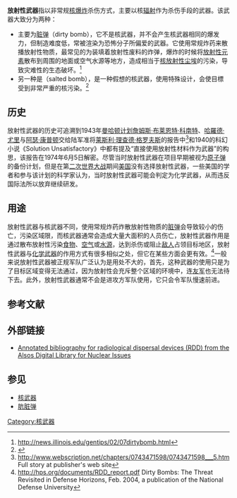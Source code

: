 {{WMD}}

'''放射性武器'''指以非常规[[核爆炸|核爆炸]]杀伤方式，主要以核[[辐射|辐射]]作为杀伤手段的武器。该武器大致分为两种：
* 主要为[[脏弹|脏弹]]（dirty bomb），它不是核武器，并不会产生核武器相同的爆发力，但制造难度低，常被渲染为恐怖分子所偏爱的武器。它使用常规炸药来散播放射性物质，最常见的为装填着放射性废料的炸弹，爆炸的时候将[[放射性元素|放射性元素]]散布到周围的地面或空气水源等地方，造成相当于[[核放射性尘埃|核放射性尘埃]]的污染，导致灾难性的生态破坏。<ref>http://news.illinois.edu/gentips/02/07dirtybomb.html{{dead link|date=2017年12月 |bot=InternetArchiveBot |fix-attempted=yes }}</ref>
* 另一种是{{tsl|en|Salted bomb|盐弹}}（salted bomb），是一种假想的核武器，使用特殊设计，会使目標受到非常严重的核污染。<ref name="Bushan">{{cite book | last = Bhushan | first = K. | authorlink =  | coauthors = G. Katyal | title = Nuclear, Biological, and Chemical Warfare | publisher = APH Publishing | year = 2002 | location = India | pages = 75–77 | url = http://books.google.com/books?id=JelgwgVx-P0C&pg=PA75&dq=%22leo+szilard%22+salted+cobalt+nuclear+life&client=opera&cd=1#v=onepage&q=&f=false | doi =  | id =  | isbn = 81-7648-312-5 | access-date = 2013-06-21 | archive-date = 2014-01-03 | archive-url = https://web.archive.org/web/20140103143559/http://books.google.com/books?id=JelgwgVx-P0C&pg=PA75&dq=%22leo+szilard%22+salted+cobalt+nuclear+life&client=opera&cd=1#v=onepage&q=&f=false | dead-url = no }}</ref>

== 历史 ==
放射性武器的历史可追溯到1943年[[曼哈顿计划|曼哈顿计划]][[詹姆斯·布莱恩特·科南特|詹姆斯·布莱恩特·科南特]]、[[哈羅德·尤里|哈羅德·尤里]]与[[阿瑟·康普顿|阿瑟·康普顿]]交给陆军准将[[莱斯利·理查德·格罗夫斯|莱斯利·理查德·格罗夫斯]]的报告中<ref>http://www.webscription.net/chapters/0743471598/0743471598___5.htm {{Wayback|url=http://www.webscription.net/chapters/0743471598/0743471598___5.htm |date=20110812063000 }} Full story at publisher's web site</ref>和1940的科幻小说《Solution Unsatisfactory》中都有提及“直接使用放射性材料作为武器”的构思，该报告在1974年6月5日解密。尽管当时放射性武器在项目早期被视为[[原子弹|原子弹]]的备份计划，但是在第[[二次世界大战|二次世界大战]]期间[[美国|美国]]没有选择放射性武器，一些美国的学者和参与该计划的科学家认为，当时放射性武器可能会判定为化学武器，从而违反国际法所以放弃继续研发。

== 用途 ==
放射性武器与核武器不同，使用常规炸药炸散放射性物质的[[脏弹|脏弹]]会导致较小的伤亡，污染区域限，而核武器通常会造成大量大面积的人员伤亡，放射性武器作用是通过散布放射性污染[[食物|食物]]、[[空气|空气]]或[[水源|水源]]，达到杀伤或阻止[[敌人|敌人]]占领目标地区，放射性武器与[[化学武器|化学武器]]的作用方式有很多相似之处，但它在某些方面会更有效。<ref>http://hps.org/documents/RDD_report.pdf {{Wayback|url=http://hps.org/documents/RDD_report.pdf |date=20130204160701 }} Dirty Bombs: The Threat Revisited in Defense Horizons, Feb. 2004, a publication of the National Defense University</ref>一般来说放射性武器被正规军队广泛认为是用处不大的，首先，这种武器的使用只是为了目标区域变得无法通过，因为放射性会充斥整个区域的环境中，连[[友军|友军]]也无法待下去。此外，放射性武器通常不会是进攻方军队使用，它只会令军队慢速前进。

== 参考文献 ==
{{Reflist}}

== 外部链接 ==
* [https://web.archive.org/web/20060430092903/http://alsos.wlu.edu/qsearch.aspx?browse=warfare%2FRadiological+Dispersal+Devices+%28RDD%29 Annotated bibliography for radiological dispersal devices (RDD) from the Alsos Digital Library for Nuclear Issues]

== 参见 ==
* [[核武器|核武器]]
* [[髒彈|肮脏弹]]

[[Category:核武器|Category:核武器]]